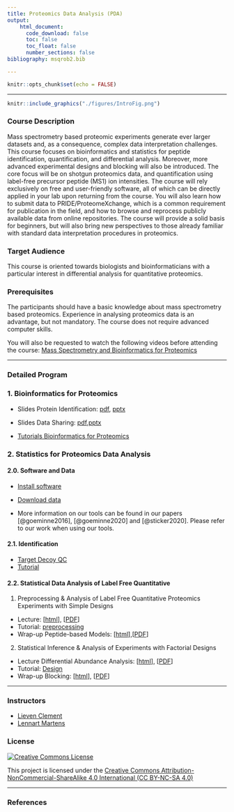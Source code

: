 ```yaml
---
title: Proteomics Data Analysis (PDA)
output:
    html_document:
      code_download: false
      toc: false
      toc_float: false
      number_sections: false
bibliography: msqrob2.bib

---
```



```r
knitr::opts_chunk$set(echo = FALSE)
```

***

```r
knitr::include_graphics("./figures/IntroFig.png")
```


### Course Description

Mass spectrometry based proteomic experiments generate ever larger datasets and, as a consequence, complex data interpretation challenges. This course focuses on bioinformatics and statistics for peptide identification, quantification, and differential analysis. Moreover, more advanced experimental designs and blocking will also be introduced. The core focus will be on shotgun proteomics data, and quantification using label-free precursor peptide (MS1) ion intensities. The course will rely exclusively on free and user-friendly software, all of which can be directly applied in your lab upon returning from the course. You will also learn how to submit data to PRIDE/ProteomeXchange, which is a common requirement for publication in the field, and how to browse and reprocess publicly available data from online repositories.  The course will provide a solid basis for beginners, but will also bring new perspectives to those already familiar with standard data interpretation procedures in proteomics.



### Target Audience
This course is oriented towards biologists and bioinformaticians with a particular interest in differential analysis for quantitative proteomics.

### Prerequisites 

The participants should have a basic knowledge about mass spectrometry based proteomics. Experience in analysing proteomics data is an advantage, but not mandatory. The course does not require advanced computer skills.

You will also be requested to watch the following videos before attending the course:
[Mass Spectrometry and Bioinformatics for Proteomics](./techvid.html)



---

### Detailed Program


### 1. Bioinformatics for Proteomics

- Slides Protein Identification: [pdf](assets/martens_protein_identification.pdf), [pptx](assets/martens_protein_identification.pptx)
- Slides Data Sharing: [pdf](assets/martens_data_sharing.pdf),[pptx](assets/martens_data_sharing.pptx)

- [Tutorials Bioinformatics for Proteomics](https://compomics.com/bioinformatics-for-proteomics/)  


### 2. Statistics for Proteomics Data Analysis

#### 2.0. Software and Data

- [Install software](./software.html)
- [Download data](https://github.com/statOmics/PDA/archive/refs/heads/data.zip)

- More information on our tools can be found in our papers [@goeminne2016], [@goeminne2020] and [@sticker2020]. Please refer to our work when using our tools. 

#### 2.1. Identification

- [Target Decoy QC](TargetDecoy.html)
- [Tutorial](tutorialTargetDecoyQC.html)

#### 2.2. Statistical Data Analysis of Label Free Quantitative

1. Preprocessing & Analysis of Label Free Quantitative Proteomics Experiments with Simple Designs
  - Lecture: [[html](./pda_quantification_preprocessing.html)], [[PDF](./pda_quantification_preprocessing.pdf)]
  - Tutorial: [preprocessing](./pda_tutorialPreprocessing.html)
  - Wrap-up Peptide-based Models: [[html](./pda_robustSummarisation_peptideModels.html)],[[PDF](./pda_robustSummarisation_peptideModels.pdf)]

  2. Statistical Inference & Analysis of Experiments with Factorial Designs
  - Lecture Differential Abundance Analysis: [[html](./pda_quantification_inference.html)], [[PDF](./pda_quantification_inference.pdf)]
  - Tutorial: [Design](pda_tutorialDesign.html)
  - Wrap-up Blocking: [[html](./pda_blocking_wrapup.html)], [[PDF](./pda_blocking_wrapup.pdf)]

---

### Instructors
- [Lieven Clement](./instructors.html#lieven)
- [Lennart Martens](./instructors.html#lnnrt)

### License

<a rel="license" href="https://creativecommons.org/licenses/by-nc-sa/4.0"><img alt="Creative Commons License" style="border-width:0" src="https://i.creativecommons.org/l/by-nc-sa/4.0/88x31.png" /></a>

This project is licensed under the [Creative Commons Attribution-NonCommercial-ShareAlike 4.0 International (CC BY-NC-SA 4.0)](https://creativecommons.org/licenses/by-nc-sa/4.0)

---

### References 

